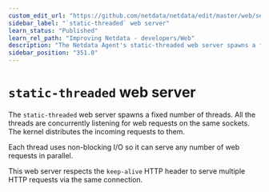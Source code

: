 ```yaml
---
custom_edit_url: "https://github.com/netdata/netdata/edit/master/web/server/static/README.md"
sidebar_label: "`static-threaded` web server"
learn_status: "Published"
learn_rel_path: "Improving Netdata - developers/Web"
description: "The Netdata Agent's static-threaded web server spawns a fixed number of threads that listen to web requests and uses non-blocking I/O."
sidebar_position: "351.0"
---
```



# `static-threaded` web server

The `static-threaded` web server spawns a fixed number of threads.
All the threads are concurrently listening for web requests on the same sockets.
The kernel distributes the incoming requests to them.

Each thread uses non-blocking I/O so it can serve any number of web requests in parallel.

This web server respects the `keep-alive` HTTP header to serve multiple HTTP requests via the same connection. 


